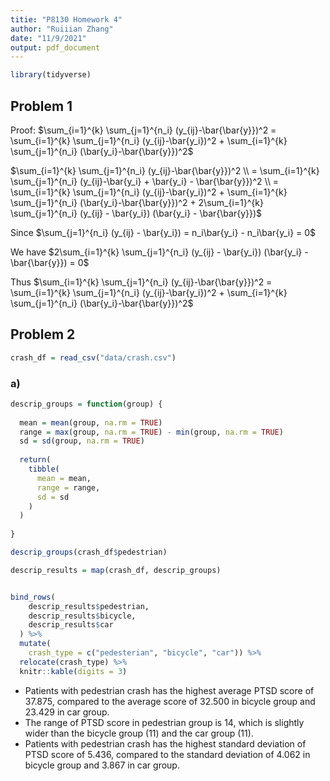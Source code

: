 ```yaml
---
titie: "P8130 Homework 4"
author: "Ruiiian Zhang"
date: "11/9/2021"
output: pdf_document
---
```



```r
library(tidyverse)
```


## Problem 1

Proof: $\sum_{i=1}^{k} \sum_{j=1}^{n_i} (y_{ij}-\bar{\bar{y}})^2 = \sum_{i=1}^{k} \sum_{j=1}^{n_i} (y_{ij}-\bar{y_i})^2 + \sum_{i=1}^{k} \sum_{j=1}^{n_i} (\bar{y_i}-\bar{\bar{y}})^2$  


$\sum_{i=1}^{k} \sum_{j=1}^{n_i} (y_{ij}-\bar{\bar{y}})^2 \\ = \sum_{i=1}^{k} \sum_{j=1}^{n_i} (y_{ij}-\bar{y_i} + \bar{y_i} - \bar{\bar{y}})^2 \\ =  \sum_{i=1}^{k} \sum_{j=1}^{n_i} (y_{ij}-\bar{y_i})^2 + \sum_{i=1}^{k} \sum_{j=1}^{n_i} (\bar{y_i}-\bar{\bar{y}})^2 + 2\sum_{i=1}^{k} \sum_{j=1}^{n_i} (y_{ij} - \bar{y_i}) (\bar{y_i} - \bar{\bar{y}})$

Since $\sum_{j=1}^{n_i} (y_{ij} - \bar{y_i}) = n_i\bar{y_i} - n_i\bar{y_i} = 0$

We have $2\sum_{i=1}^{k} \sum_{j=1}^{n_i} (y_{ij} - \bar{y_i}) (\bar{y_i} - \bar{\bar{y}}) = 0$

Thus $\sum_{i=1}^{k} \sum_{j=1}^{n_i} (y_{ij}-\bar{\bar{y}})^2 = \sum_{i=1}^{k} \sum_{j=1}^{n_i} (y_{ij}-\bar{y_i})^2 + \sum_{i=1}^{k} \sum_{j=1}^{n_i} (\bar{y_i}-\bar{\bar{y}})^2$



## Problem 2

```r
crash_df = read_csv("data/crash.csv")
```

### a)

```r
descrip_groups = function(group) {
  
  mean = mean(group, na.rm = TRUE)
  range = max(group, na.rm = TRUE) - min(group, na.rm = TRUE)
  sd = sd(group, na.rm = TRUE)
  
  return(
    tibble(
      mean = mean,
      range = range,
      sd = sd
    )
  )
  
}

descrip_groups(crash_df$pedestrian)

descrip_results = map(crash_df, descrip_groups)


bind_rows(
    descrip_results$pedestrian, 
    descrip_results$bicycle,
    descrip_results$car
  ) %>% 
  mutate(
    crash_type = c("pedesterian", "bicycle", "car")) %>% 
  relocate(crash_type) %>% 
  knitr::kable(digits = 3)
```

* Patients with pedestrian crash has the highest average PTSD score of 37.875, compared to the average score of 32.500 in bicycle group and 23.429 in car group.  
* The range of PTSD score in pedestrian group is 14, which is slightly wider than the bicycle group (11) and the car group (11).  
* Patients with pedestrian crash has the highest standard deviation of PTSD score of 5.436, compared to the standard deviation of 4.062 in bicycle group and 3.867 in car group.  

```r

```



